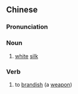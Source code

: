 {{also|白练}}
==Chinese==
{{zh-forms|s=白练}}

===Pronunciation===
{{zh-pron
|m=báiliàn
|cat=n,v
}}

===Noun===
{{zh-noun}}

# {{lb|zh|archaic}} [[white]] [[silk]]

===Verb===
{{zh-verb}}

# {{lb|zh|archaic}} to [[brandish]] (a [[weapon]])